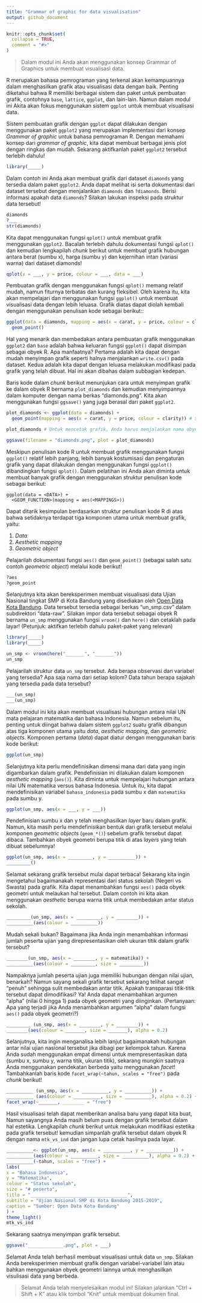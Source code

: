 ```yaml
---
title: "Grammar of graphic for data visualisation"
output: github_document
---
```


```r
knitr::opts_chunk$set(
  collapse = TRUE,
  comment = "#>"
)
```
<!-- Baris kode di atas merupakan pengaturan untuk dokumen R Markdown dan tidak akan tercetak pada berkas dokumen akhir -->

> Dalam modul ini Anda akan menggunakan konsep Grammar of Graphics untuk membuat visualisasi data.

R merupakan bahasa pemrograman yang terkenal akan kemampuannya dalam menghasilkan grafik atau visualisasi data dengan baik. Penting diketahui bahwa R memiliki berbagai sistem dan paket untuk pembuatan grafik, contohnya `base`, `lattice`, `ggplot`, dan lain-lain. Namun dalam modul ini Akita akan fokus menggunakan sistem `ggplot` untuk membuat visualisasi data.

Sistem pembuatan grafik dengan `ggplot` dapat dilakukan dengan menggunakan paket `ggplot2` yang merupakan implementasi dari konsep *Grammar of graphic* untuk bahasa pemrograman R. Dengan memahami konsep dari *grammar of graphic*, kita dapat membuat berbagai jenis plot dengan ringkas dan mudah. Sekarang aktifkanlah paket `ggplot2` tersebut terlebih dahulu!

```r
library(_____)
```

Dalam contoh ini Anda akan membuat grafik dari dataset `diamonds` yang tersedia dalam paket `ggplot2`. Anda dapat melihat isi serta dokumentasi dari dataset tersebut dengan menjalankan `diamonds` dan `?diamonds`. Berisi informasi apakah data `diamonds`? Silakan lakukan inspeksi pada struktur data tersebut!

```r
diamonds
?___
str(diamonds)
```

Kita dapat menggunakan fungsi `qplot()` untuk membuat grafik menggunakan `ggplot2`. Bacalah terlebih dahulu dokumentasi fungsi `qplot()` dan kemudian lengkapilah *chunk* berikut untuk membuat grafik hubungan antara berat (sumbu x), harga (sumbu y) dan kejernihan intan (variasi warna) dari dataset diamonds!

```r
qplot(x = ___, y = price, colour = ___, data = ___)
```

Pembuatan grafik dengan menggunakan fungsi `qplot()` memang relatif mudah, namun fiturnya terbatas dan kurang fleksibel. Oleh karena itu, kita akan mempelajari dan menggunakan fungsi `ggplot()` untuk membuat visualisasi data dengan lebih leluasa. Grafik diatas dapat diolah kembali dengan menggunakan penulisan kode sebagai berikut::

```r
ggplot(data = diamonds, mapping = aes(x = carat, y = price, colour = clarity)) +
  geom_point()
```

Hal yang menarik dan membedakan antara pembuatan grafik menggunakan `ggplot2` dan `base` adalah bahwa keluaran fungsi `ggplot()` dapat disimpan sebagai obyek R. Apa manfaatnya? Pertama adalah kita dapat dengan mudah menyimpan grafik seperti halnya menjalankan `write.csv()` pada dataset. Kedua adalah kita dapat dengan leluasa melakukan modifikasi pada grafik yang telah dibuat. Hal ini akan dibahas dalam subbagian kedepan.

Baris kode dalam *chunk* berikut menunjukan cara untuk menyimpan grafik ke dalam obyek R bernama `plot_diamonds` dan kemudian menyimpannya dalam komputer dengan nama berkas "diamonds.png". Kita akan menggunakan fungsi `ggsave()` yang juga berasal dari paket `ggplot2`.

```r
plot_diamonds <- ggplot(data = diamonds) +
  geom_point(mapping = aes(x = carat, y = price, colour = clarity)) # Saat output disimpan ke dalam obyek R, grafik tidak otomatis dicetak pada layar

plot_diamonds # Untuk mencetak grafik, Anda harus menjalankan nama obyek R yang sebelumnya dibuat

ggsave(filename = "diamonds.png", plot = plot_diamonds)
```

Meskipun penulisan kode R untuk membuat grafik menggunakan fungsi `ggplot()` relatif lebih panjang, lebih banyak kostumisasi dan pengaturan grafik yang dapat dilakukan dengan menggunakan fungsi `ggplot()` dibandingkan fungsi `qplot()`. Dalam pelatihan ini Anda akan diminta untuk membuat banyak grafik dengan menggunakan struktur penulisan kode sebagai berikut:

```
ggplot(data = <DATA>) +
  <GEOM_FUNCTION>(mapping = aes(<MAPPINGS>))
```

Dapat ditarik kesimpulan berdasarkan struktur penulisan kode R di atas bahwa setidaknya terdapat tiga komponen utama untuk membuat grafik, yaitu:

1. *Data*
2. *Aesthetic mapping*
3. *Geometric object*

Pelajarilah dokumentasi fungsi `aes()` dan `geom_point()` (sebagai salah satu contoh *geometric object*) melalui kode berikut!
```r
?aes
?geom_point
```

Selanjutnya kita akan bereksperimen membuat visualisasi data Ujian Nasional tingkat SMP di Kota Bandung yang disediakan oleh [Open Data Kota Bandung](http://data.bandung.go.id). Data tersebut tersedia sebagai berkas "un_smp.csv" dalam subdirektori "data-raw". Silakan impor data tersebut sebagai obyek R bernama `un_smp` menggunakan fungsi `vroom()` dan `here()` dan cetaklah pada layar! (Petunjuk: aktifkan terlebih dahulu paket-paket yang relevan)

```r
library(_____)
library(_____)
```

```r
un_smp <- vroom(here("_______", "_______"))
un_smp
```

Pelajarilah struktur data `un_smp` tersebut. Ada berapa observasi dan variabel yang tersedia? Apa saja nama dari setiap kolom? Data tahun berapa sajakah yang tersedia pada data tersebut?

```r
___(un_smp)
___(un_smp)
```

Dalam modul ini kita akan membuat visualisasi hubungan antara nilai UN mata pelajaran matematika dan bahasa Indonesia. Namun sebelum itu, penting untuk diingat bahwa dalam sistem `ggplot2` suatu grafik dibangun atas tiga komponen utama yaitu *data*, *aesthetic mapping*, dan *geometric objects*. Komponen pertama (*data*) dapat diatur dengan menggunakan baris kode berikut:

```r
ggplot(un_smp)
```

Selanjutnya kita perlu mendefinisikan dimensi mana dari data yang ingin digambarkan dalam grafik. Pendefinisian ini dilakukan dalam komponen *aesthetic mapping* (`aes()`). Kita diminta untuk mempelajari hubungan antara nilai UN matematika versus bahasa Indonesia. Untuk itu, kita dapat mendefinisikan variabel `bahasa_indonesia` pada sumbu x dan `matematika` pada sumbu y.

```r
ggplot(un_smp, aes(x = ___, y = ___))
```

Pendefinisian sumbu x dan y telah menghasilkan *layer* baru dalam grafik. Namun, kita masih perlu mendefinisikan bentuk dari grafik tersebut melalui komponen *geometric objects* (`geom_*()`) sebelum grafik tersebut dapat dibaca. Tambahkan obyek geometri berupa titik di atas *layers* yang telah dibuat sebelumnya!

```r
ggplot(un_smp, aes(x = _________, y = __________)) +
_________()
```

Selamat sekarang grafik tersebut mulai dapat terbaca! Sekarang kita ingin mengetahui bagaimanakah representasi dari status sekolah (Negeri vs Swasta) pada grafik. Kita dapat menambahkan fungsi `aes()` pada obyek geometri untuk melaukan hal tersebut. Dalam contoh ini kita akan menggunakan *aesthetic* berupa warna titik untuk membedakan antar status sekolah.

```r
_________(un_smp, aes(x = _________, y = ________)) +
__________(aes(colour = __________))
```

Mudah sekali bukan? Bagaimana jika Anda ingin menambahkan informasi jumlah peserta ujian yang direpresentasikan oleh ukuran titik dalam grafik tersebut?

```r
________(un_smp, aes(x = ________, y = matematika)) +
__________(aes(colour = _________, size = _________))
```

Nampaknya jumlah peserta ujian juga memiliki hubungan dengan nilai ujian, benarkah? Namun sayang sekali grafik tersebut sekarang telihat sangat "penuh" sehingga sulit membedakan antar titik. Apakah transparasi titik-titik tersebut dapat dimodifikasi? Ya! Anda dapat menambahkan argumen "alpha" (nilai 0 hingga 1) pada obyek geometri yang diinginkan. (Pertanyaan: Apa yang terjadi jika Anda menambahkan argumen "alpha" dalam fungsi `aes()` pada obyek geometri?)

```r
_________ (un_smp, aes(x = ________, y = ________)) +
________(aes(colour = _______, size = _______), alpha = 0.2)
```

Selanjutnya, kita ingin menganalisa lebih lanjut bagaimanakah hubungan antar nilai ujian nasional
tersebut jika dibagi per kelompok tahun. Karena Anda sudah menggunakan empat dimensi untuk mempresentasikan data (sumbu x, sumbu y, warna titik, ukuran titik), sekarang mungkin saatnya Anda menggunakan pendekatan berbeda yaitu menggunakan *facet*! Tambahkanlah baris kode `facet_wrap(~tahun, scales = "free")` pada *chunk* berikut!

```r
__________ (un_smp, aes(x = __________, y = __________)) +
__________ (aes(colour = __________, size = __________), alpha = 0.2) +
facet_wrap(~_______, ________ = "free")
```

Hasil visualisasi telah dapat memberikan analisa baru yang dapat kita buat, Namun sayangnya Anda masih belum puas dengan grafik tersebut dalam hal estetika. Lengkapilah *chunk* berikut untuk melakukan modifikasi estetika pada grafik tersebut! kemudian simpanlah grafik tersebut dalam obyek R dengan nama `mtk_vs_ind` dan jangan lupa cetak hasilnya pada layar.

```r
__________<- ggplot(un_smp, aes(x = __________, y = __________)) +
__________(aes(colour = __________, size = __________), alpha = 0.2) +
__________(~tahun, scales = "free") +
labs(
x = "Bahasa Indonesia",
y = "Matematika",
colour = "Status sekolah",
size = "# peserta",
title = "____________________________________",
subtitle = "Ujian Nasional SMP di Kota Bandung 2015-2019",
caption = "Sumber: Open Data Kota Bandung"
) +
theme_light()
mtk_vs_ind
```

Sekarang saatnya menyimpan grafik tersebut.

```r
ggsave("_____________.png", plot = ___)
```

Selamat Anda telah berhasil membuat visualisasi untuk data `un_smp`. Silakan Anda bereksperimen membuat grafik dengan variabel-variabel lain atau bahkan menggunakan obyek geometri lainnya untuk menghasilkan visulisasi data yang berbeda.

> Selamat Anda telah menyelesaikan modul ini! Silakan jalankan "Ctrl + Shift + K" atau klik tombol "Knit" untuk membuat dokumen final.
